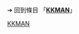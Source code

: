 {{LPR
| article = KKMAN
| latest_release_version =
| latest_release_date = {{release date and age|2010|09|10}}
}}<noinclude>

➔ 回到條目 「'''[[KKMAN]]'''」
[[Category:最新預覽版模板|KKMAN]]
</noinclude>